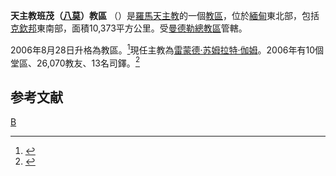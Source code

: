 {{Infobox Roman Catholic diocese
|Roman Catholic Diocese of = 天主教班茂教區
|Latin name of diocese = Dioecesis Banmavensis
|image = 
|caption = 
|location = [[緬甸|緬甸]]
|territory = 
|population = 72,930
|rite = [[罗马礼|罗马礼]]
|patron = 
|province = [[天主教曼德勒總教區|曼德勒]]
|established = 1939年
|cathedral = [[圣帕特里克座堂_(八莫)|圣帕特里克座堂]]<ref name="ordin">{{cite news|publisher=[[信仰通訊社|信仰通訊社]]|date=2006年12月11日|title=五千多名教友虔诚祈祷参与班马旺教区主教祝圣礼仪|url=http://www.fides.org/aree/news/newsdet.php?idnews=1483&lan=chi}}{{dead link|date=2017年12月 |bot=InternetArchiveBot |fix-attempted=yes }}</ref>
|co-cathedral =
|leadership = 主教
|website = 
|pope = 
|metropolitan = 
|ordinary = [[雷蒙德·苏姆拉特·伽姆|雷蒙德·苏姆拉特·伽姆]]
|coadjutor archbishop =
|coadjutor bishop =
|auxiliary =
|emeritus =
}}

'''天主教班茂（[[八莫|八莫]]）教區''' （{{lang-la|Dioecesis Banmavensis}}）是[[羅馬天主教|羅馬天主教]]的一個[[教區|教區]]，位於[[緬甸|緬甸]]東北部，包括[[克欽邦|克欽邦]]東南部，面積10,373平方公里。受[[天主教曼德勒總教區|曼德勒總教區]]管轄。

2006年8月28日升格為教區。<ref name="dio">{{cite journal
|journal=[[宗座公報|宗座公報]]
|publisher=梵蒂岡出版社
|date=2006年8月28日
|volume=98
|title=BANMAVENSIS In Myanmar nova conditur dioecesis Banmavensis.
|page=689
|url=http://www.vatican.va/archive/aas/documents/AAS%2098%20%5B2006%5D%20-%20ocr.pdf
|access-date=2011年2月1日
|archive-date=2010年3月27日
|archive-url=https://web.archive.org/web/20100327071121/http://www.vatican.va/archive/aas/documents/AAS%2098%20%5B2006%5D%20-%20ocr.pdf
|dead-url=no
}}</ref>現任主教為[[雷蒙德·苏姆拉特·伽姆|雷蒙德·苏姆拉特·伽姆]]。2006年有10個堂區、26,070教友、13名司鐸。<ref name="div">{{cite news
 |publisher   = [[信仰通訊社|信仰通訊社]]
 |date        = 2006年8月28日
 |title       = The Pope creates the diocese of Banmaw and appoints first Bishop
 |url         = http://www.fides.org/aree/news/newsdet.php?idnews=7918&lan=eng
 |deadurl     = yes
 |archiveurl  = https://web.archive.org/web/20070927203139/http://www.fides.org/aree/news/newsdet.php?idnews=7918&lan=eng
 |archivedate = 2007年9月27日
 |accessdate  = 2011年2月1日
}}</ref>

==参考文献==
<div class="references-small">
<references></references>
</div>

{{緬甸天主教教區}}

[[Category:緬甸天主教教區|B]]